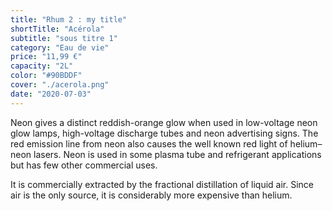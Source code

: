 ```yaml
---
title: "Rhum 2 : my title"
shortTitle: "Acérola"
subtitle: "sous titre 1"
category: "Eau de vie"
price: "11,99 €"
capacity: "2L"
color: "#90BDDF"
cover: "./acerola.png"
date: "2020-07-03"
---
```


Neon gives a distinct reddish-orange glow when used in low-voltage neon glow lamps, high-voltage discharge tubes and neon advertising signs. The red emission line from neon also causes the well known red light of helium–neon lasers. Neon is used in some plasma tube and refrigerant applications but has few other commercial uses.

It is commercially extracted by the fractional distillation of liquid air. Since air is the only source, it is considerably more expensive than helium.
